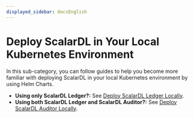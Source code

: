 ```yaml
---
displayed_sidebar: docsEnglish
---
```


# Deploy ScalarDL in Your Local Kubernetes Environment

In this sub-category, you can follow guides to help you become more familiar with deploying ScalarDL in your local Kubernetes environment by using Helm Charts.

- **Using only ScalarDL Ledger?:** See [Deploy ScalarDL Ledger Locally](helm-charts/getting-started-scalardl-ledger.mdx).
- **Using both ScalarDL Ledger and ScalarDL Auditor?:** See [Deploy ScalarDL Auditor Locally](helm-charts/getting-started-scalardl-auditor.mdx).
